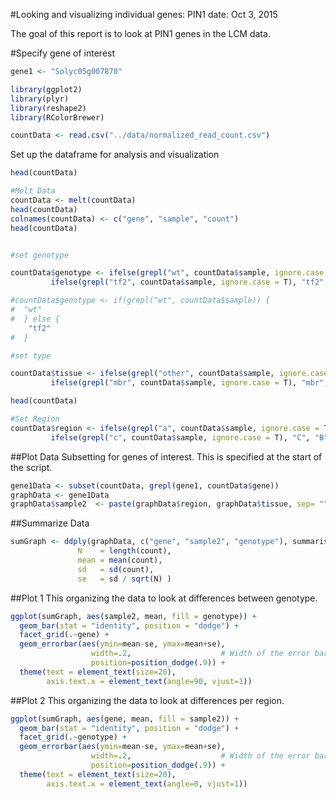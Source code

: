 #Looking and visualizing individual genes: PIN1
date: Oct 3, 2015

The goal of this report is to look at PIN1 genes in the LCM data.

#Specify gene of interest
```r
gene1 <- "Solyc05g007870"
```

```r
library(ggplot2)
library(plyr)
library(reshape2)
library(RColorBrewer)
```

```r
countData <- read.csv("../data/normalized_read_count.csv")
```

Set up the dataframe for analysis and visualization
```r
head(countData)

#Melt Data
countData <- melt(countData)
head(countData)
colnames(countData) <- c("gene", "sample", "count")
head(countData)


#set genotype

countData$genotype <- ifelse(grepl("wt", countData$sample, ignore.case = T), "wt", 
         ifelse(grepl("tf2", countData$sample, ignore.case = T), "tf2", "unknown"))

#countData$genotype <- if(grepl("wt", countData$sample)) {
#  "wt"
#  } else {
    "tf2"
#  }

#set type

countData$tissue <- ifelse(grepl("other", countData$sample, ignore.case = T), "other", 
         ifelse(grepl("mbr", countData$sample, ignore.case = T), "mbr", "unknown"))

head(countData)

#Set Region
countData$region <- ifelse(grepl("a", countData$sample, ignore.case = T), "A", 
         ifelse(grepl("c", countData$sample, ignore.case = T), "C", "B"))
```

##Plot Data
Subsetting for genes of interest.  This is specified at the start of the script. 
```r
gene1Data <- subset(countData, grepl(gene1, countData$gene))
graphData <- gene1Data
graphData$sample2  <- paste(graphData$region, graphData$tissue, sep= "")
```

##Summarize Data

```r
sumGraph <- ddply(graphData, c("gene", "sample2", "genotype"), summarise,
               N    = length(count),
               mean = mean(count),
               sd   = sd(count),
               se   = sd / sqrt(N) )
```

##Plot 1 
This organizing the data to look at differences between genotype.
```r
ggplot(sumGraph, aes(sample2, mean, fill = genotype)) + 
  geom_bar(stat = "identity", position = "dodge") + 
  facet_grid(.~gene) +
  geom_errorbar(aes(ymin=mean-se, ymax=mean+se),
                  width=.2,                    # Width of the error bars
                  position=position_dodge(.9)) +
  theme(text = element_text(size=20),
        axis.text.x = element_text(angle=90, vjust=1)) 
```

##Plot 2
This organizing the data to look at differences per region. 
```r
ggplot(sumGraph, aes(gene, mean, fill = sample2)) + 
  geom_bar(stat = "identity", position = "dodge") + 
  facet_grid(.~genotype) +
  geom_errorbar(aes(ymin=mean-se, ymax=mean+se),
                  width=.2,                    # Width of the error bars
                  position=position_dodge(.9)) +
  theme(text = element_text(size=20),
        axis.text.x = element_text(angle=0, vjust=1)) 
```


